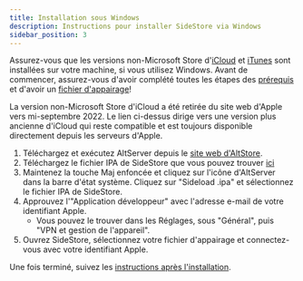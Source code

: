 ```yaml
---
title: Installation sous Windows
description: Instructions pour installer SideStore via Windows
sidebar_position: 3
---
```


Assurez-vous que les versions non-Microsoft Store d'[iCloud](https://updates.cdn-apple.com/2020/windows/001-39935-20200911-1A70AA56-F448-11EA-8CC0-99D41950005E/iCloudSetup.exe) et [iTunes](https://support.apple.com/en-us/HT210384) sont installées sur votre machine, si vous utilisez Windows. Avant de commencer, assurez-vous d'avoir complété toutes les étapes des [prérequis](prerequisites) et d'avoir un [fichier d'appairage](pairing-file)!

La version non-Microsoft Store d'iCloud a été retirée du site web d'Apple vers mi-septembre 2022. Le lien ci-dessus dirige vers une version plus ancienne d'iCloud qui reste compatible et est toujours disponible directement depuis les serveurs d'Apple.

1. Téléchargez et exécutez AltServer depuis le [site web d'AltStore](https://altstore.io/).
2. Téléchargez le fichier IPA de SideStore que vous pouvez trouver [ici](https://github.com/sidestore/sidestore/releases/latest/download/sidestore.ipa)
3. Maintenez la touche Maj enfoncée et cliquez sur l'icône d'AltServer dans la barre d'état système. Cliquez sur "Sideload .ipa" et sélectionnez le fichier IPA de SideStore.
4. Approuvez l'"Application développeur" avec l'adresse e-mail de votre identifiant Apple.
    * Vous pouvez le trouver dans les Réglages, sous "Général", puis "VPN et gestion de l'appareil".
5. Ouvrez SideStore, sélectionnez votre fichier d'appairage et connectez-vous avec votre identifiant Apple.

Une fois terminé, suivez les [instructions après l'installation](post-install).